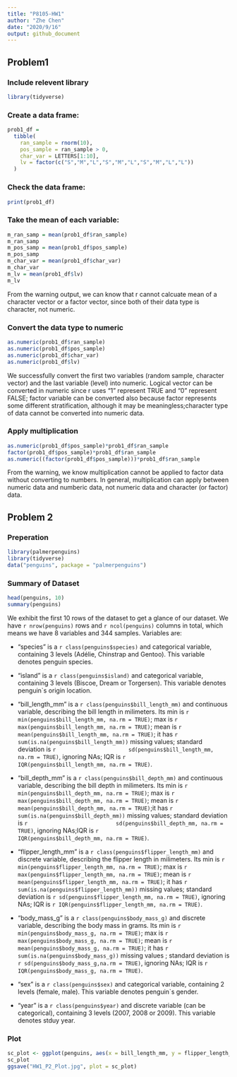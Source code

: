 ```yaml
---
title: "P8105-HW1"
author: "Zhe Chen"
date: "2020/9/16"
output: github_document
---
```


## Problem1

### Include relevent library

```r
library(tidyverse)
```


### Create a data frame:

```r
prob1_df =
  tibble(
    ran_sample = rnorm(10),
    pos_sample = ran_sample > 0,
    char_var = LETTERS[1:10],
    lv = factor(c("S","M","L","S","M","L","S","M","L","L"))
  )
```

### Check the data frame:

```r
print(prob1_df)
```

### Take the mean of each variable:

```r
m_ran_samp = mean(prob1_df$ran_sample)
m_ran_samp
m_pos_samp = mean(prob1_df$pos_sample)
m_pos_samp
m_char_var = mean(prob1_df$char_var)
m_char_var
m_lv = mean(prob1_df$lv)
m_lv
```
From the warning output, we can know that r cannot calcuate mean of a character vector or a factor vector, since both of their data type is character, not numeric.  

### Convert the data type to numeric

```r
as.numeric(prob1_df$ran_sample)
as.numeric(prob1_df$pos_sample)
as.numeric(prob1_df$char_var)
as.numeric(prob1_df$lv)
```
We successfully convert the first two variables (random sample, character vector) and the last variable (level) into numeric. Logical vector can be converted in numeric since r uses "1" represent TRUE and "0" represent FALSE; factor variable can be converted also because factor represents some different stratification, although it may be meaningless;character type of data cannot be converted into numeric data.

### Apply multiplication

```r
as.numeric(prob1_df$pos_sample)*prob1_df$ran_sample
factor(prob1_df$pos_sample)*prob1_df$ran_sample
as.numeric((factor(prob1_df$pos_sample)))*prob1_df$ran_sample
```
From the warning, we know multiplication cannot be applied to factor data without converting to numbers. In general, multiplication can apply between numeric data and numberic data, not numeric data and character (or factor) data.

## Problem 2

### Preperation

```r
library(palmerpenguins)
library(tidyverse)
data("penguins", package = "palmerpenguins")
```

### Summary of Dataset

```r
head(penguins, 10)
summary(penguins)
```

We exhibit the first 10 rows of the dataset to get a glance of our dataset. We have `r nrow(penguins)` rows and `r ncol(penguins)` columns in total, which means we have 8 variables and 344 samples. Variables are:

  * "species" is a `r class(penguins$species)` and categorical variable, containing 3 levels       (Adélie, Chinstrap and Gentoo). This variable denotes penguin species. 
  
  * "island" is a `r class(penguins$island)` and categorical variable, containing 3 levels         (Biscoe, Dream or Torgersen). This variable denotes penguin`s origin location.
  
  * "bill_length_mm" is a `r class(penguins$bill_length_mm)` and continuous variable,           describing the bill length in milimeters. Its min is `r min(penguins$bill_length_mm, na.rm = TRUE)`;      max is `r max(penguins$bill_length_mm, na.rm = TRUE)`; mean is `r mean(penguins$bill_length_mm, na.rm = TRUE)`; it       has `r sum(is.na(penguins$bill_length_mm))` missing values; standard deviation is `r                       sd(penguins$bill_length_mm, na.rm = TRUE)`, ignoring NAs; IQR is `r                         IQR(penguins$bill_length_mm, na.rm = TRUE)`.

  * "bill_depth_mm" is a `r class(penguins$bill_depth_mm)` and continuous variable,             describing the bill depth in milimeters. Its min is `r min(penguins$bill_depth_mm, na.rm = TRUE)`;        max is `r max(penguins$bill_depth_mm, na.rm = TRUE)`; mean is `r mean(penguins$bill_depth_mm, na.rm = TRUE)`;it has      `r sum(is.na(penguins$bill_depth_mm))` missing values; standard deviation is `r                            sd(penguins$bill_depth_mm, na.rm = TRUE)`, ignoring NAs;IQR is `r                           IQR(penguins$bill_depth_mm, na.rm = TRUE)`.
  
  * "flipper_length_mm" is a `r class(penguins$flipper_length_mm)` and discrete variable,       describing the flipper length in milimeters. Its min is `r                                  min(penguins$flipper_length_mm, na.rm = TRUE)`; max is `r max(penguins$flipper_length_mm, na.rm = TRUE)`; mean is `r     mean(penguins$flipper_length_mm, na.rm = TRUE)`; it has `r sum(is.na(penguins$flipper_length_mm))` missing values; standard deviation is `r sd(penguins$flipper_length_mm, na.rm = TRUE)`, ignoring NAs; IQR is `r IQR(penguins$flipper_length_mm, na.rm = TRUE)`.
  
  * "body_mass_g" is a `r class(penguins$body_mass_g)` and discrete variable,                   describing the body mass in grams. Its min is `r min(penguins$body_mass_g, na.rm = TRUE)`; max is `r max(penguins$body_mass_g, na.rm = TRUE)`; mean is `r mean(penguins$body_mass_g, na.rm = TRUE)`; it has `r sum(is.na(penguins$body_mass_g))` missing values ; standard deviation is `r sd(penguins$body_mass_g,na.rm = TRUE)`, ignoring NAs; IQR is `r IQR(penguins$body_mass_g, na.rm = TRUE)`.
  
  * "sex" is a `r class(penguins$sex)` and categorical variable, containing 2 levels         (female, male). This variable denotes penguin`s gender.
  
  * "year" is a `r class(penguins$year)` and discrete variable (can be categorical), containing 3 levels         (2007, 2008 or 2009). This variable denotes stduy year.
  

### Plot

```r
sc_plot <- ggplot(penguins, aes(x = bill_length_mm, y = flipper_length_mm, color = species)) + geom_point()
sc_plot
ggsave("HW1_P2_Plot.jpg", plot = sc_plot)
```




